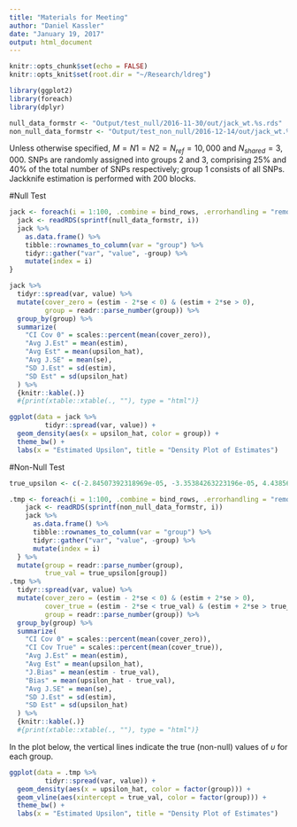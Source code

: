 ```yaml
---
title: "Materials for Meeting"
author: "Daniel Kassler"
date: "January 19, 2017"
output: html_document
---
```


```r
knitr::opts_chunk$set(echo = FALSE)
knitr::opts_knit$set(root.dir = "~/Research/ldreg")

library(ggplot2)
library(foreach)
library(dplyr)
```

```r
null_data_formstr <- "Output/test_null/2016-11-30/out/jack_wt.%s.rds"
non_null_data_formstr <- "Output/test_non_null/2016-12-14/out/jack_wt.%s.rds"

```


Unless otherwise specified, $M = N1 = N2 = N_{ref} = 10,000$ and $N_{shared} = 3,000$. SNPs are randomly assigned into groups $2$ and $3$, comprising $25\%$ and $40\%$ of the total number of SNPs respectively; group $1$ consists of all SNPs. Jackknife estimation is performed with 200 blocks.

#Null Test

```r
jack <- foreach(i = 1:100, .combine = bind_rows, .errorhandling = "remove") %do% {
  jack <- readRDS(sprintf(null_data_formstr, i))
  jack %>% 
    as.data.frame() %>% 
    tibble::rownames_to_column(var = "group") %>% 
    tidyr::gather("var", "value", -group) %>% 
    mutate(index = i)
}
```

```r
jack %>% 
  tidyr::spread(var, value) %>% 
  mutate(cover_zero = (estim - 2*se < 0) & (estim + 2*se > 0),
         group = readr::parse_number(group)) %>% 
  group_by(group) %>% 
  summarize(
    "CI Cov 0" = scales::percent(mean(cover_zero)),
    "Avg J.Est" = mean(estim),
    "Avg Est" = mean(upsilon_hat),
    "Avg J.SE" = mean(se),
    "SD J.Est" = sd(estim),
    "SD Est" = sd(upsilon_hat)
  ) %>% 
  {knitr::kable(.)}
  #{print(xtable::xtable(., ""), type = "html")}
```

```r
ggplot(data = jack %>% 
         tidyr::spread(var, value)) +
  geom_density(aes(x = upsilon_hat, color = group)) + 
  theme_bw() +
  labs(x = "Estimated Upsilon", title = "Density Plot of Estimates")
```

#Non-Null Test

```r
true_upsilon <- c(-2.84507392318969e-05, -3.35384263223196e-05, 4.43856550207098e-05)

```

```r
.tmp <- foreach(i = 1:100, .combine = bind_rows, .errorhandling = "remove") %do% {
    jack <- readRDS(sprintf(non_null_data_formstr, i))
    jack %>% 
      as.data.frame() %>% 
      tibble::rownames_to_column(var = "group") %>% 
      tidyr::gather("var", "value", -group) %>% 
      mutate(index = i)
  } %>% 
  mutate(group = readr::parse_number(group),
         true_val = true_upsilon[group])
.tmp %>%
  tidyr::spread(var, value) %>% 
  mutate(cover_zero = (estim - 2*se < 0) & (estim + 2*se > 0),
         cover_true = (estim - 2*se < true_val) & (estim + 2*se > true_val),
         group = readr::parse_number(group)) %>% 
  group_by(group) %>% 
  summarize(
    "CI Cov 0" = scales::percent(mean(cover_zero)),
    "CI Cov True" = scales::percent(mean(cover_true)),
    "Avg J.Est" = mean(estim),
    "Avg Est" = mean(upsilon_hat),
    "J.Bias" = mean(estim - true_val),
    "Bias" = mean(upsilon_hat - true_val),
    "Avg J.SE" = mean(se),
    "SD J.Est" = sd(estim),
    "SD Est" = sd(upsilon_hat)
  ) %>% 
  {knitr::kable(.)}
  #{print(xtable::xtable(., ""), type = "html")}
```

In the plot below, the vertical lines indicate the true (non-null) values of $\upsilon$ for each group.

```r
ggplot(data = .tmp %>% 
         tidyr::spread(var, value)) +
  geom_density(aes(x = upsilon_hat, color = factor(group))) +
  geom_vline(aes(xintercept = true_val, color = factor(group))) +
  theme_bw() +
  labs(x = "Estimated Upsilon", title = "Density Plot of Estimates")
  
```
